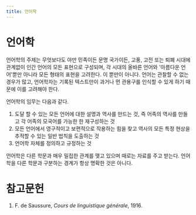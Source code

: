 ```yaml
---
title: 언어학
---
```

# 언어학

언어학의 주제는 무엇보다도 야만 민족이든 문명 국가이든, 고풍, 고전 또는 퇴폐 시대에 관계없이 인간 언어의 모든 표현으로 구성되며, 각 시대의 올바른 언어와 '아름다운 언어'뿐만 아니라 모든 형태의 표현을 고려한다. 이 뿐만이 아니다. 언어는 관찰할 수 없는 경우가 많고, 언어학자는 기록된 텍스트만이 과거나 먼 관용구를 인식할 수 있게 하기 때문에 이를 고려해야 한다.

언어학의 임무는 다음과 같다.

1. 도달 할 수 있는 모든 언어에 대한 설명과 역사를 만드는 것, 즉 어족의 역사를 만들고 각 어족의 모국어를 가능한 한 재구성하는 것
2. 모든 언어에서 영구적이고 보편적으로 작용하는 힘을 찾고 역사의 모든 특정 현상을 추적할 수 있는 일반 법칙을 도출하는 것
3. 언어학 자체를 정의하고 규정하는 것

언어학은 다른 학문과 매우 밀접한 관계를 맺고 있으며 때로는 자료를 주고 받는다. 언어학을 다른 학문과 구분하는 경계가 항상 명확한 것은 아니다.

# 참고문헌
1. F. de Saussure, *Cours de linguistique générale*, 1916.

<Subpages />